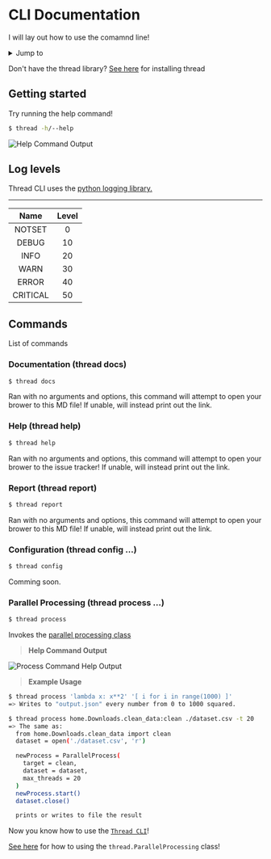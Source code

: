# CLI Documentation

I will lay out how to use the comamnd line!

<details>
  <summary>Jump to</summary>
  <ul>
    <li><a href='#getting-started'> Getting Started </a></li>
    <li><a href='#log-levels'> Log Levels </a></li>
    <li><a href='#commands'> Commands </a></li>
    <details>
      <summary>List</summary>
      <ul>
        <li><a href='#documentation-thread-docs'> thread docs </a></li>
        <li><a href='#help-thread-help'> thread help </a></li>
        <li><a href='#report-thread-report'> thread report </a></li>
        <li><a href='#configuration-thread-config'> thread config </a></li>
        <li><a href='#parallel-processing-thread-process'> thread process ... </a></li>
      </ul>
    </details>
  </ul>
    
</details>

Don't have the thread library? [See here](./getting-started.md) for installing thread



## Getting started

Try running the help command!
```sh
$ thread -h/--help
```

![Help Command Output](/cli_help.png)



## Log levels

Thread CLI uses the [python logging library.](https://docs.python.org/3/library/logging.html)

--------------
|   Name   | Level |
| :-----:  | :---: |
|   NOTSET | 0     |
|    DEBUG | 10    |
|     INFO | 20    |
|     WARN | 30    |
|    ERROR | 40    |
| CRITICAL | 50    |



## Commands

List of commands



### Documentation (thread docs)

```sh
$ thread docs
```
Ran with no arguments and options, this command will attempt to open your brower to this MD file!
If unable, will instead print out the link.



### Help (thread help)

```sh
$ thread help
```
Ran with no arguments and options, this command will attempt to open your brower to the issue tracker!
If unable, will instead print out the link.




### Report (thread report)

```sh
$ thread report
```
Ran with no arguments and options, this command will attempt to open your brower to this MD file!
If unable, will instead print out the link.




### Configuration (thread config ...)

```sh
$ thread config
```
Comming soon.



### Parallel Processing (thread process ...)

```sh
$ thread process
```
Invokes the [parallel processing class](parallel-processing.md#importing-the-class)

> **Help Command Output**

![Process Command Help Output](/process_help.png)

> **Example Usage**
```sh
$ thread process 'lambda x: x**2' '[ i for i in range(1000) ]'
=> Writes to "output.json" every number from 0 to 1000 squared.

$ thread process home.Downloads.clean_data:clean ./dataset.csv -t 20
=> The same as:
  from home.Downloads.clean_data import clean
  dataset = open('./dataset.csv', 'r')

  newProcess = ParallelProcess(
    target = clean,
    dataset = dataset,
    max_threads = 20
  )
  newProcess.start()
  dataset.close()

  prints or writes to file the result
```



Now you know how to use the [`Thread CLI`](#cli-documentation)!

[See here](./parallel-processing.md) for how to using the `thread.ParallelProcessing` class!